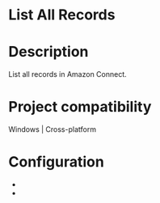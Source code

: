 ﻿# List All Records

# Description

List all records in Amazon Connect.

# Project compatibility

Windows | Cross-platform

# Configuration

* 
*

